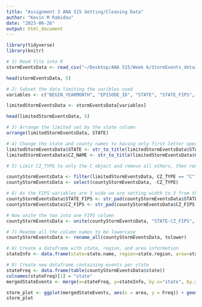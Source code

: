 ```yaml
---
title: "Assignment 3 ANA 515 Getting/Cleaning Data"
author: "Kevin M Rabidou"
date: "2023-06-26"
output: html_document
---
```


```r
library(tidyverse)
library(knitr)
```

```r
# 1) Read file into R
stormEventsData <- read_csv("~/Desktop/ANA 515/Week 6/StormEvents_details-ftp_v1.0_d1997_c20220425.csv")

head(stormEventsData, 5)
```

```r
# 2) Subset the data limiting the varibles used
variables <- c("BEGIN_YEARMONTH", "EPISODE_ID", "STATE", "STATE_FIPS", "CZ_NAME", "CZ_TYPE", "CZ_FIPS", "EVENT_TYPE")

limitedStormEventsData <- stormEventsData[variables]

head(limitedStormEventsData, 5)
```

```r
# 3) Arrange the limited set by the state column
arrange(limitedStormEventsData, STATE)

# 4) Change the state and county names to having only first letter upercase
limitedStormEventsData$STATE <- str_to_title(limitedStormEventsData$STATE)
limitedStormEventsData$CZ_NAME <- str_to_title(limitedStormEventsData$CZ_NAME)
```

```r
# 5) Limit CZ_TYPE to only the C object and remove all others, then remove the CZ_TYPE column

countyStormEventsData <- filter(limitedStormEventsData, CZ_TYPE == "C")
countyStormEventsData <- select(countyStormEventsData, -CZ_TYPE)

```

```r
# 6) As the FIPS variables are 3 wide we are setting width to 3 from the left and pad = 0 for states and county
countyStormEventsData$STATE_FIPS <- str_pad(countyStormEventsData$STATE_FIPS, width = 3, side = "left", pad = "0")
countyStormEventsData$CZ_FIPS <- str_pad(countyStormEventsData$CZ_FIPS, width = 3, side = "left", pad = "0")

# Now unite the two into one FIPS column
countyStormEventsData <- unite(countyStormEventsData, "STATE-CZ_FIPS", c("STATE_FIPS", "CZ_FIPS"), sep = "-")
```


```r
# 7) Reanme all the column names to be lowercase
countyStormEventsData <- rename_all(countyStormEventsData, tolower)

```

```r
# 8) Create a dataframe with state, region, and area information 
stateInfo <- data.frame(state=state.name, region=state.region, area=state.area)

```

```r
# 9) Create new dataframe containing events per state
stateFreq <- data.frame(table(countyStormEventsData$state)) 
colnames(stateFreq)[1] = "state"
mergedStateEvents <- merge(x=stateFreq, y=stateInfo, by.x="state", by.y="state")
```

```r
storm_plot <- ggplot(mergedStateEvents, aes(x = area, y = Freq)) + geom_point(aes(color=region)) + labs(x = "Land area (square miles)", y = "# of storm events 1997")
storm_plot
```
